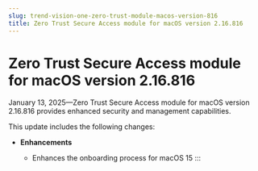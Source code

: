 ```yaml
---
slug: trend-vision-one-zero-trust-module-macos-version-816
title: Zero Trust Secure Access module for macOS version 2.16.816
---
```

# Zero Trust Secure Access module for macOS version 2.16.816

January 13, 2025—Zero Trust Secure Access module for macOS version 2.16.816 provides enhanced security and management capabilities.

This update includes the following changes:

- **Enhancements**

  - Enhances the onboarding process for macOS 15
:::
